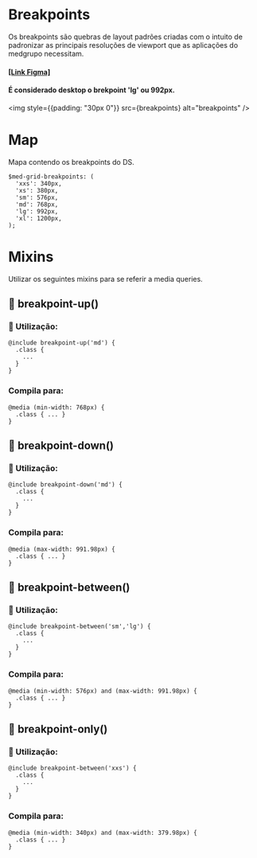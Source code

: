 
<Meta title="Foundation/Breakpoints" />

# Breakpoints

Os breakpoints são quebras de layout padrões criadas com o intuito de padronizar as principais resoluções de viewport que as aplicações
do medgrupo necessitam.

#### [[Link Figma]](https://www.figma.com/file/2j9jNt3PmQXpzD3IQJkyZe/Componentes?node-id=492%3A0)

#### É considerado desktop o brekpoint 'lg' ou 992px.

<img style={{padding: "30px 0"}} src={breakpoints} alt="breakpoints" />

# Map

Mapa contendo os breakpoints do DS.

```
$med-grid-breakpoints: (
  'xxs': 340px,
  'xs': 380px,
  'sm': 576px,
  'md': 768px,
  'lg': 992px,
  'xl': 1200px,
);
```

# Mixins

Utilizar os seguintes mixins para se referir a media queries.

## 🧪 breakpoint-up()

### 💈 Utilização:

```
@include breakpoint-up('md') {
  .class {
    ...
  }
}
```

### Compila para:

```
@media (min-width: 768px) {
  .class { ... }
}
```

## 🧪 breakpoint-down()

### 💈 Utilização:

```
@include breakpoint-down('md') {
  .class {
    ...
  }
}
```

### Compila para:

```
@media (max-width: 991.98px) {
  .class { ... }
}
```

## 🧪 breakpoint-between()

### 💈 Utilização:

```
@include breakpoint-between('sm','lg') {
  .class {
    ...
  }
}
```

### Compila para:

```
@media (min-width: 576px) and (max-width: 991.98px) {
  .class { ... }
}
```

## 🧪 breakpoint-only()

### 💈 Utilização:

```
@include breakpoint-between('xxs') {
  .class {
    ...
  }
}
```

### Compila para:

```
@media (min-width: 340px) and (max-width: 379.98px) {
  .class { ... }
}
```
